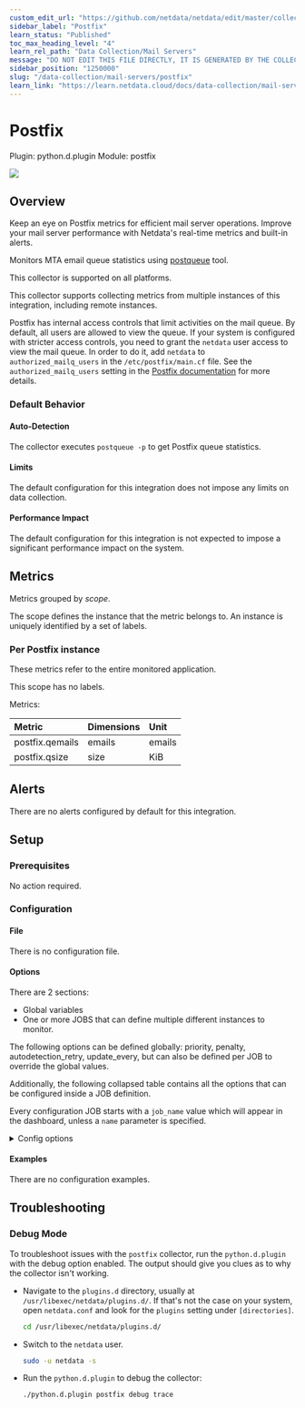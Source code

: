 ```yaml
---
custom_edit_url: "https://github.com/netdata/netdata/edit/master/collectors/python.d.plugin/postfix/metadata.yaml"
sidebar_label: "Postfix"
learn_status: "Published"
toc_max_heading_level: "4"
learn_rel_path: "Data Collection/Mail Servers"
message: "DO NOT EDIT THIS FILE DIRECTLY, IT IS GENERATED BY THE COLLECTOR'S metadata.yaml FILE"
sidebar_position: "1250000"
slug: "/data-collection/mail-servers/postfix"
learn_link: "https://learn.netdata.cloud/docs/data-collection/mail-servers/postfix"
---
```



# Postfix

Plugin: python.d.plugin
Module: postfix

<img src="https://img.shields.io/badge/maintained%20by-Netdata-%2300ab44" />

## Overview

Keep an eye on Postfix metrics for efficient mail server operations. 
Improve your mail server performance with Netdata's real-time metrics and built-in alerts.


Monitors MTA email queue statistics using [postqueue](http://www.postfix.org/postqueue.1.html) tool.


This collector is supported on all platforms.

This collector supports collecting metrics from multiple instances of this integration, including remote instances.

Postfix has internal access controls that limit activities on the mail queue. By default, all users are allowed to view the queue. If your system is configured with stricter access controls, you need to grant the `netdata` user access to view the mail queue. In order to do it, add `netdata` to `authorized_mailq_users` in the `/etc/postfix/main.cf` file.
See the `authorized_mailq_users` setting in the [Postfix documentation](https://www.postfix.org/postconf.5.html) for more details.


### Default Behavior

#### Auto-Detection

The collector executes  `postqueue -p` to get Postfix queue statistics.

#### Limits

The default configuration for this integration does not impose any limits on data collection.

#### Performance Impact

The default configuration for this integration is not expected to impose a significant performance impact on the system.


## Metrics

Metrics grouped by *scope*.

The scope defines the instance that the metric belongs to. An instance is uniquely identified by a set of labels.



### Per Postfix instance

These metrics refer to the entire monitored application.


This scope has no labels.

Metrics:

| Metric | Dimensions | Unit |
|:------|:----------|:----|
| postfix.qemails | emails | emails |
| postfix.qsize | size | KiB |



## Alerts

There are no alerts configured by default for this integration.


## Setup

### Prerequisites

No action required.

### Configuration

#### File

There is no configuration file.
#### Options

There are 2 sections:

* Global variables
* One or more JOBS that can define multiple different instances to monitor.

The following options can be defined globally: priority, penalty, autodetection_retry, update_every, but can also be defined per JOB to override the global values.

Additionally, the following collapsed table contains all the options that can be configured inside a JOB definition.

Every configuration JOB starts with a `job_name` value which will appear in the dashboard, unless a `name` parameter is specified.


<details><summary>Config options</summary>

| Name | Description | Default | Required |
|:----|:-----------|:-------|:--------:|
| update_every | Sets the default data collection frequency. |  | False |
| priority | Controls the order of charts at the netdata dashboard. |  | False |
| autodetection_retry | Sets the job re-check interval in seconds. |  | False |
| penalty | Indicates whether to apply penalty to update_every in case of failures. |  | False |
| name | Job name. This value will overwrite the `job_name` value. JOBS with the same name are mutually exclusive. Only one of them will be allowed running at any time. This allows autodetection to try several alternatives and pick the one that works. |  | False |

</details>

#### Examples
There are no configuration examples.



## Troubleshooting

### Debug Mode

To troubleshoot issues with the `postfix` collector, run the `python.d.plugin` with the debug option enabled. The output
should give you clues as to why the collector isn't working.

- Navigate to the `plugins.d` directory, usually at `/usr/libexec/netdata/plugins.d/`. If that's not the case on
  your system, open `netdata.conf` and look for the `plugins` setting under `[directories]`.

  ```bash
  cd /usr/libexec/netdata/plugins.d/
  ```

- Switch to the `netdata` user.

  ```bash
  sudo -u netdata -s
  ```

- Run the `python.d.plugin` to debug the collector:

  ```bash
  ./python.d.plugin postfix debug trace
  ```


